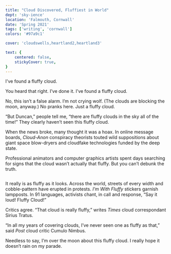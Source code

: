 ```yaml
---
title: "Cloud Discovered, Fluffiest in World"
dept: 'sky-ience'
location: 'Falmouth, Cornwall'
date: 'Spring 2021'
tags: ['writing', 'cornwall']
colors: '#97a9c1'

cover: 'cloudswells,heartland2,heartland3'

text: {
    centered: false,
    stickyCover: true,
}
---
```



I've found a fluffy cloud.

You heard that right. I’ve done it. I’ve found a fluffy cloud.

No, this isn’t a false alarm. I’m not crying wolf. (The clouds are blocking the moon, anyway.) No pranks here. Just a fluffy cloud.

“But Duncan,” people tell me, “there are fluffy clouds in the sky all of the time!” They clearly haven’t seen this fluffy cloud. 

When the news broke, many thought it was a hoax. In online message boards, _Cloud-Anon_ conspiracy theorists touted wild suppositions about giant space blow-dryers and cloudfake technologies funded by the deep state.

Professional animators and computer graphics artists spent days searching for signs that the cloud wasn’t actually that fluffy. But you can’t debunk the truth. 

<Img imgKey="heartland3" mobileOnly />

It really is as fluffy as it looks. Across the world, streets of every width and cobble-pattern have erupted in protests. _I’m With Fluffy_ stickers garnish lampposts. In 91 languages, activists chant, in call and response, “Say it loud! Fluffy Cloud!”

Critics agree. “That cloud is really fluffy,” writes _Times_ cloud correspondant Sirius Tratus.

“In all my years of covering clouds, I’ve never seen one as fluffy as that,” said _Post_ cloud critic Cumulo Nimbus.

Needless to say, I’m over the moon about this fluffy cloud. I really hope it doesn’t rain on my parade. 